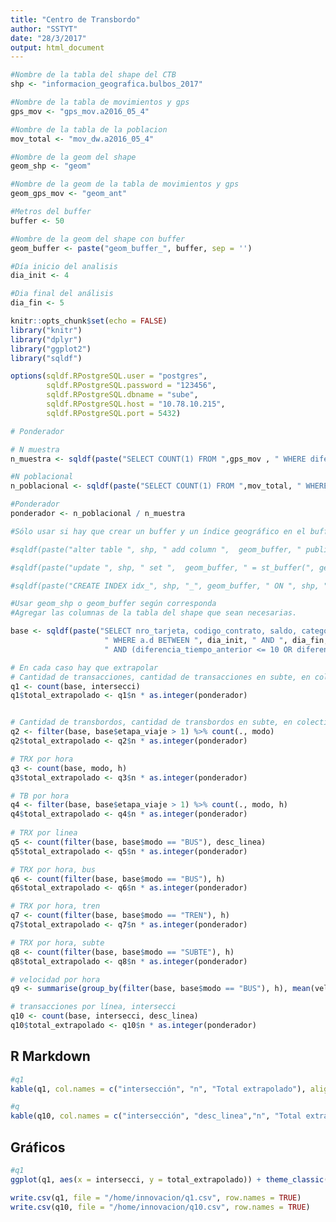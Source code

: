 ```yaml
---
title: "Centro de Transbordo"
author: "SSTYT"
date: "28/3/2017"
output: html_document
---
```

```r
#Nombre de la tabla del shape del CTB
shp <- "informacion_geografica.bulbos_2017"

#Nombre de la tabla de movimientos y gps
gps_mov <- "gps_mov.a2016_05_4"

#Nombre de la tabla de la poblacion
mov_total <- "mov_dw.a2016_05_4"

#Nombre de la geom del shape
geom_shp <- "geom"

#Nombre de la geom de la tabla de movimientos y gps
geom_gps_mov <- "geom_ant"

#Metros del buffer
buffer <- 50

#Nombre de la geom del shape con buffer
geom_buffer <- paste("geom_buffer_", buffer, sep = '')

#Día inicio del analisis
dia_init <- 4

#Dia final del análisis
dia_fin <- 5

```

```r
knitr::opts_chunk$set(echo = FALSE)
library("knitr")
library("dplyr")
library("ggplot2")
library("sqldf")
```

```r

options(sqldf.RPostgreSQL.user = "postgres",
        sqldf.RPostgreSQL.password = "123456",
        sqldf.RPostgreSQL.dbname = "sube",
        sqldf.RPostgreSQL.host = "10.78.10.215",
        sqldf.RPostgreSQL.port = 5432)


```

```r
# Ponderador

# N muestra
n_muestra <- sqldf(paste("SELECT COUNT(1) FROM ",gps_mov , " WHERE diferencia_tiempo_anterior <= 10 OR diferencia_tiempo_siguiente <= 10" , sep = ""), drv = "PostgreSQL")

#N poblacional
n_poblacional <- sqldf(paste("SELECT COUNT(1) FROM ",mov_total, " WHERE modo = 'BUS' " , sep = ""), drv = "PostgreSQL")

#Ponderador
ponderador <- n_poblacional / n_muestra

```

```r
#Sólo usar si hay que crear un buffer y un índice geográfico en el buffer

#sqldf(paste("alter table ", shp, " add column ",  geom_buffer, " public.geometry ;", sep = ''   ), drv = "PostgreSQL")

#sqldf(paste("update ", shp, " set ",  geom_buffer, " = st_buffer(", geom_shp, "::geography, ", buffer, " )::geometry ;", sep = ''   ), drv = "PostgreSQL", sep = '')

#sqldf(paste("CREATE INDEX idx_", shp, "_", geom_buffer, " ON ", shp, " USING gist (", geom_buffer, ")", sep = ''   ), drv = "PostgreSQL", sep = '')
```

```r
#Usar geom_shp o geom_buffer según corresponda
#Agregar las columnas de la tabla del shape que sean necesarias.

base <- sqldf(paste("SELECT nro_tarjeta, codigo_contrato, saldo, categoria, modo, desc_linea, interno ,nro_viaje, etapa_viaje, d, h, velocity_anterior, velocity_siguiente, a.geom_ant, b.arteria, b.intersecci FROM ", gps_mov," a, ", shp, " b ",
                     " WHERE a.d BETWEEN ", dia_init, " AND ", dia_fin,
                     " AND (diferencia_tiempo_anterior <= 10 OR diferencia_tiempo_siguiente <= 10) AND a.",geom_gps_mov," && b.", geom_buffer, " AND ST_DISTANCE(a.",geom_gps_mov," , b.", geom_buffer, " ) = 0 ;", sep = ""), drv = "PostgreSQL")
```

```r
# En cada caso hay que extrapolar
# Cantidad de transacciones, cantidad de transacciones en subte, en colectivo y tren
q1 <- count(base, intersecci)
q1$total_extrapolado <- q1$n * as.integer(ponderador)


# Cantidad de transbordos, cantidad de transbordos en subte, en colectivo y en tren
q2 <- filter(base, base$etapa_viaje > 1) %>% count(., modo)
q2$total_extrapolado <- q2$n * as.integer(ponderador)

# TRX por hora
q3 <- count(base, modo, h)
q3$total_extrapolado <- q3$n * as.integer(ponderador)

# TB por hora
q4 <- filter(base, base$etapa_viaje > 1) %>% count(., modo, h)
q4$total_extrapolado <- q4$n * as.integer(ponderador)
  
# TRX por linea
q5 <- count(filter(base, base$modo == "BUS"), desc_linea)
q5$total_extrapolado <- q5$n * as.integer(ponderador)

# TRX por hora, bus
q6 <- count(filter(base, base$modo == "BUS"), h)
q6$total_extrapolado <- q6$n * as.integer(ponderador)

# TRX por hora, tren
q7 <- count(filter(base, base$modo == "TREN"), h)
q7$total_extrapolado <- q7$n * as.integer(ponderador)

# TRX por hora, subte
q8 <- count(filter(base, base$modo == "SUBTE"), h)
q8$total_extrapolado <- q8$n * as.integer(ponderador)

# velocidad por hora
q9 <- summarise(group_by(filter(base, base$modo == "BUS"), h), mean(velocity_anterior))

# transacciones por línea, intersecci
q10 <- count(base, intersecci, desc_linea)
q10$total_extrapolado <- q10$n * as.integer(ponderador)

```

## R Markdown
```r
#q1
kable(q1, col.names = c("intersección", "n", "Total extrapolado"), align = 'lc')

#q
kable(q10, col.names = c("intersección", "desc_linea","n", "Total extrapolado"), align = 'lc')

```

## Gráficos
```r
#q1
ggplot(q1, aes(x = intersecci, y = total_extrapolado)) + theme_classic() + geom_point(colour = 'firebrick', size = 2)  + theme(axis.text.x = element_text(angle=90)) 

```

```r
write.csv(q1, file = "/home/innovacion/q1.csv", row.names = TRUE)
write.csv(q10, file = "/home/innovacion/q10.csv", row.names = TRUE)

```
